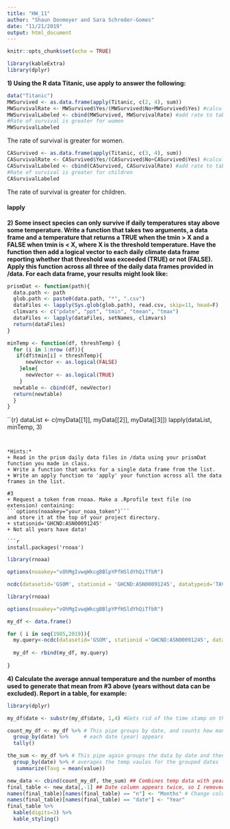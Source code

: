 ```yaml
---
title: "HW_11"
author: "Shaun Donmoyer and Sara Schreder-Gomes"
date: "11/21/2019"
output: html_document
---
```


```r
knitr::opts_chunk$set(echo = TRUE)
```

```r
library(kableExtra)
library(dplyr)
```



**1) Using the R data Titanic, use apply to answer the following:**  
```r
data("Titanic")
MWSurvived <- as.data.frame(apply(Titanic, c(2, 4), sum))
MWSurvivalRate <- MWSurvived$Yes/(MWSurvived$No+MWSurvived$Yes) #calculate survival rate
MWSurvivalLabeled <- cbind(MWSurvived, MWSurvivalRate) #add rate to table
#Rate of survival is greater for women
MWSurvivalLabeled
```
The rate of survival is greater for women.

```r
CASurvived <- as.data.frame(apply(Titanic, c(3, 4), sum)) 
CASurvivalRate <- CASurvived$Yes/(CASurvived$No+CASurvived$Yes) #calculate survival rate
CASurvivalLabeled <- cbind(CASurvived, CASurvivalRate) #add rate to table
#Rate of survival is greater for children
CASurvivalLabeled
```
The rate of survival is greater for children.

#### lapply
**2) Some insect species can only survive if daily temperatures stay above some temperature.  Write a function that takes two arguments, a data frame and a temperature that returns a TRUE when the tmin > X and a FALSE when tmin is < X, where X is the threshold temperature.  Have the function then add a logical vector to each daily climate data frame reporting whether that threshold was exceeded (TRUE) or not (FALSE). Apply this function across all three of the daily data frames provided in /data. For each data frame, your results might look like:**

```r
prismDat <- function(path){
  data.path <- path
  glob.path <- paste0(data.path, "*", ".csv")  
  dataFiles <- lapply(Sys.glob(glob.path), read.csv, skip=11, head=F)
  climvars <- c("pdate", "ppt", "tmin", "tmean", "tmax")
  dataFiles <- lapply(dataFiles, setNames, climvars)
  return(dataFiles)
}
```

```r
minTemp <- function(df, threshTemp) {
  for (i in 1:nrow (df)){
   if(df$tmin[i] < threshTemp){
      newVector <- as.logical(FALSE)
    }else{
      newVector <- as.logical(TRUE)
    }
  newtable <- cbind(df, newVector)
  return(newtable)
  }
}
```

``{r}
dataList <- c(myData[[1]], myData[[2]], myData[[3]])
lapply(dataList, minTemp, 3)
```


*Hints:*  
+ Read in the prism daily data files in /data using your prismDat function you made in class.    
+ Write a function that works for a single data frame from the list.  
+ Write an apply function to 'apply' your function across all the data frames in the list.  

#3
+ Request a token from rnoaa. Make a .Rprofile text file (no extension) containing:  
```options(noaakey="your_noaa_token")``` 
and store it at the top of your project directory.    
+ stationid='GHCND:ASN00091245'  
+ Not all years have data!   

```r
install.packages('rnoaa') 
```

```r
library(rnoaa)
```

```r
options(noaakey="vOhMgIvwqWkcgBBlpYPfHSldYhQiTfbR")
```

```r
ncdc(datasetid='GSOM', stationid = 'GHCND:ASN00091245', datatypeid='TAVG', startdate = '1991-01-01', enddate = '1991-12-31', limit = 1000, add_units=TRUE)
```



```r
library(rnoaa)

options(noaakey="vOhMgIvwqWkcgBBlpYPfHSldYhQiTfbR")

my_df <- data.frame()

for ( i in seq(1985,2019)){ 
  my.query<-ncdc(datasetid='GSOM', stationid ='GHCND:ASN00091245', datatypeid = 'TAVG', startdate = paste0(i, "-01-01"), enddate = paste0(i, "-12-31"), add_units = TRUE)$data
  
  my_df <- rbind(my_df, my.query)
  
}

```



**4) Calculate the average annual temperature and the number of months used to generate that mean from #3 above (years without data can be excluded).  Report in a table, for example:**




```r
library(dplyr)

my_df$date <- substr(my_df$date, 1,4) #Gets rid of the time stamp on the date

count_my_df <- my_df %>% # This pipe groups by date, and counts how many times 
  group_by(date) %>%     # each date (year) appears
  tally()

```


```r
the_sum <- my_df %>% # This pipe again groups the data by date and then
  group_by(date) %>% # averages the temp vaules for the grouped dates
   summarize(Tavg = mean(value))

```


```r
new_data <- cbind(count_my_df, the_sum) ## Combines temp data with year data
final_table <- new_data[,-1] ## Date column appears twice, so I removed one
names(final_table)[names(final_table) == "n"] <- "Months" # Change column name
names(final_table)[names(final_table) == "date"] <- "Year"
final_table %>%
  kable(digits=3) %>%
  kable_styling()
```